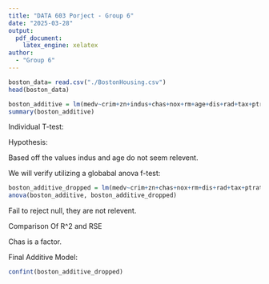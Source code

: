 ```yaml
---
title: "DATA 603 Porject - Group 6"
date: "2025-03-28"
output: 
  pdf_document:
    latex_engine: xelatex
author: 
  - "Group 6"
---
```


```r
boston_data= read.csv("./BostonHousing.csv")
head(boston_data)

```
```r
boston_additive = lm(medv~crim+zn+indus+chas+nox+rm+age+dis+rad+tax+ptratio+b+lstat, data= boston_data)
summary(boston_additive)
```
Individual T-test: 

Hypothesis: 


Based off the values indus and age do not seem relevent. 

We will verify utilizing a globabal anova f-test: 
```r
boston_additive_dropped = lm(medv~crim+zn+chas+nox+rm+dis+rad+tax+ptratio+b+lstat, data= boston_data)
anova(boston_additive, boston_additive_dropped)

```
Fail to reject null, they are not relevent. 


Comparison Of R^2 and RSE 

Chas is a factor. 


Final Additive Model: 

```r
confint(boston_additive_dropped)
```


